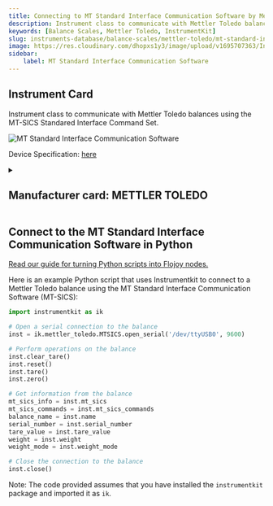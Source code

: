 ```yaml
---
title: Connecting to MT Standard Interface Communication Software by Mettler Toledo in Python
description: Instrument class to communicate with Mettler Toledo balances using the MT-SICS Standared Interface Command Set.
keywords: [Balance Scales, Mettler Toledo, InstrumentKit] 
slug: instruments-database/balance-scales/mettler-toledo/mt-standard-interface-communication-software 
image: https://res.cloudinary.com/dhopxs1y3/image/upload/v1695707363/Instruments/Balance%20Scales/MT-Standard-Interface-Communication-Software/file_new.png
sidebar:
    label: MT Standard Interface Communication Software 
---
```



## Instrument Card

Instrument class to communicate with Mettler Toledo balances using the MT-SICS Standared Interface Command Set.



![MT Standard Interface Communication Software](https://res.cloudinary.com/dhopxs1y3/image/upload/v1695707363/Instruments/Balance%20Scales/MT-Standard-Interface-Communication-Software/file_new.png)

Device Specification: [here](/instruments-database/all-instruments)

<details style={{ marginTop: "15px"}}>
<summary><h2 style={{display:'inline'}}>Manufacturer card: METTLER TOLEDO</h2></summary>

![METTLER TOLEDO](https://res.cloudinary.com/dhopxs1y3/image/upload/v1692806124/Instruments/Vendor%20Logos/Mettler_Toledo.png)

Mettler Toledo (NYSE: MTD) is a multinational manufacturer of scales and analytical instruments. It is the largest provider of weighing instruments for use in laboratory, industrial, and food retailing applications. The company also provides various analytical instruments, process analytics instruments, and end-of-line inspection systems. The company operates worldwide with 70% of net sales, derived in equal parts, from Europe and from the Americas. Asian business is included in the remaining 30%.[2] Mettler Toledo is headquartered in Switzerland and incorporated in the United States.[4]

- Headquarters: Columbus, Ohio, USA
- Yearly Revenue (millions, USD): 2819
- Vendor Website: [here](https://www.mt.com/ca/en/home.html)

</details>


<FeaturedInstrumentVideo category="BALANCE_SCALES" />

## Connect to the MT Standard Interface Communication Software in Python

[Read our guide for turning Python scripts into Flojoy nodes.](https://docs.flojoy.ai/contribution/blocks/custom-flojoy-block/)



<Tabs>
<TabItem value="Flojoy" label="Flojoy" className="flojoy-instrument-tabs">

<SectionsCard category="BALANCE_SCALES" manufacturer="Mettler Toledo"></SectionsCard>

</TabItem>
<TabItem value="InstrumentKit" label="InstrumentKit">

Here is an example Python script that uses Instrumentkit to connect to a Mettler Toledo balance using the MT Standard Interface Communication Software (MT-SICS):

```python
import instrumentkit as ik

# Open a serial connection to the balance
inst = ik.mettler_toledo.MTSICS.open_serial('/dev/ttyUSB0', 9600)

# Perform operations on the balance
inst.clear_tare()
inst.reset()
inst.tare()
inst.zero()

# Get information from the balance
mt_sics_info = inst.mt_sics
mt_sics_commands = inst.mt_sics_commands
balance_name = inst.name
serial_number = inst.serial_number
tare_value = inst.tare_value
weight = inst.weight
weight_mode = inst.weight_mode

# Close the connection to the balance
inst.close()
```

Note: The code provided assumes that you have installed the `instrumentkit` package and imported it as `ik`.

</TabItem>
</Tabs>